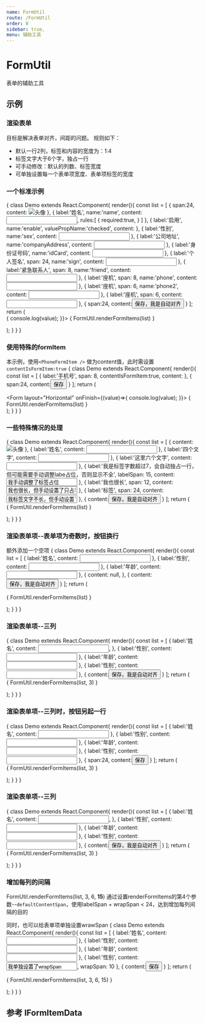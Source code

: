 ```yaml
---
name: FormUtil
route: /FormUtil
order: 0
sidebar: true,
menu: 辅助工具
---
```




# FormUtil
表单的辅助工具

## 示例

### 渲染表单

目标是解决表单对齐，间距的问题。
规则如下：
+ 默认一行2列，标签和内容的宽度为：1:4
+ 标签文字大于6个字，独占一行
+ 可手动修改：默认的列数、标签宽度
+ 可单独设置每一个表单项宽度、表单项标签的宽度

### 一个标准示例
<Playground>
{
  class Demo extends React.Component{
    render(){
      const list = [
        {
          span:24,
          content: <img style={{height:160, width: 120, border:'1px solid gray', display: 'inline-block'}} alt="头像"/>
        },
        {
          label:'姓名',
          name:'name',
          content: <Input />,
          rules:[
            {
              required:true,
            }
          ]
        },
        {
          label:'启用',
          name:'enable',
          valuePropName:'checked',
          content:<Checkbox />
        },
        {
          label:'性别',
          name:'sex',
          content: <Input />
        },
        {
          label:'公司地址',
          name:'companyAddress',
          content: <Input />
        },
        {
          label:'身份证号码',
          name:'idCard',
          content: <Input />
        },
        {
          label:'个人签名',
          span: 24,
          name:'sign',
          content: <Input />
        },
        {
          label:'紧急联系人',
          span: 8,
          name:'friend',
          content: <Input />
        },
        {
          label:'座机',
          span: 8,
          name:'phone',
          content: <Input />
        },
        {
          label:'座机',
          span: 6,
          name:'phone2',
          content: <Input />
        },
        {
          label:'座机',
          span: 6,
          content: <Input />
        },
        {
          span:24,
          content:<Button type="primary" htmlType="submit">保存，我是自动对齐</Button>
        }
      ];
      return (
        <div>
          <Form layout="Horizontal" onFinish={(value)=>{
            console.log(value);
          }}>
          {
            FormUtil.renderFormItems(list)
          }
          </Form>
        </div>
      );
    }
  }
}
</Playground>

### 使用特殊的formItem

本示例，使用`<PhoneFormItem />` 做为content值，此时需设置`contentIsFormItem:true`
<Playground>
{
  class Demo extends React.Component{
    render(){
      const list = [
        {
          label:'手机号',
          span: 8,
          contentIsFormItem:true,
          content: <PhoneFormItem required name='mobilePhone' />
        },
        {
          span:24,
          content:<Button type="primary" htmlType="submit">保存</Button>
        }
      ];
      return (
        <div>
          <Form layout="Horizontal" onFinish={(value)=>{
            console.log(value);
          }}>
          {
            FormUtil.renderFormItems(list)
          }
          </Form>
        </div>
      );
    }
  }
}
</Playground>

### 一些特殊情况的处理
<Playground>
{
  class Demo extends React.Component{
    render(){
      const list = [
        {
          content: <img style={{height:160, width: 120, border:'1px solid gray', display: 'inline-block'}} alt="头像"/>
        },
        {
          label:'姓名',
          content: <Input />
        },
        {
          label:'四个文字',
          content: <Input />
        },
        {
          label:'这里六个文字',
          content: <Input />
        },
        {
          label:'我是标签字数超过7，会自动独占一行，但可能需要手动调整labe占位，否则显示不全',
          labelSpan: 15,
          content: <Input value="我手动调整了标签占位"/>
        },
        {
          label:'我也很长',
          span: 12,
          content: <Input value="我也很长，但手动设置了只占半行"/>
        },
        {
          label:'标签',
          span: 24,
          content: <Input value="我标签文字不长，但手动设置了独占一行"/>
        },
        {
          content:<Button type="primary">保存，我是自动对齐</Button>
        }
      ];
      return (
        <div>
          <Form layout="Horizontal">
          {
            FormUtil.renderFormItems(list)
          }
          </Form>
        </div>
      );
    }
  }
}
</Playground>

### 渲染表单项--表单项为奇数时，按钮换行

额外添加一个空项
<Playground>
{
  class Demo extends React.Component{
    render(){
      const list = [
        {
          label:'姓名',
          content: <Input />
        },
        {
          label:'性别',
          content: <Input />
        },
        {
          label:'年龄',
          content: <Input />
        },
        {
          content: null,
        },
        {
          content:<Button type="primary">保存，我是自动对齐</Button>
        }
      ];
      return (
        <div>
          <Form layout="Horizontal">
          {
            FormUtil.renderFormItems(list)
          }
          </Form>
        </div>
      );
    }
  }
}
</Playground>

### 渲染表单项--三列
<Playground>
{
  class Demo extends React.Component{
    render(){
      const list = [
        {
          label:'姓名',
          content: <Input />,
        },   
        {
          label:'性别',
          content: <Input />
        },
        {
          label:'年龄',
          content: <Input />
        },
        {
          label:'性别',
          content: <Input />
        },
        {
          content:<Button type="primary">保存，我是自动对齐</Button>
        }
      ];
      return (
        <div>
          <Form layout="Horizontal">
          {
            FormUtil.renderFormItems(list, 3)
          }
          </Form>
        </div>
      );
    }
  }
}
</Playground>

### 渲染表单项--三列时，按钮另起一行
<Playground>
{
  class Demo extends React.Component{
    render(){
      const list = [
        {
          label:'姓名',
          content: <Input />
        },
        {
          label:'性别',
          content: <Input />
        },
        {
          label:'年龄',
          content: <Input />
        },
        {
          label:'性别',
          content: <Input />
        },
        {
          span:24,
          content:<Button type="primary">保存</Button>
        }
      ];
      return (
        <div>
          <Form layout="Horizontal">
          {
            FormUtil.renderFormItems(list, 3)
          }
          </Form>
        </div>
      );
    }
  }
}
</Playground>

### 渲染表单项--三列
<Playground>
{
  class Demo extends React.Component{
    render(){
      const list = [
        {
          label:'姓名',
          content: <Input />,
        },   
        {
          label:'性别',
          content: <Input />
        },
        {
          label:'年龄',
          content: <Input />
        },
        {
          label:'性别',
          content: <Input />
        },
        {
          content:<Button type="primary">保存，我是自动对齐</Button>
        }
      ];
      return (
        <div>
          <Form layout="Horizontal">
          {
            FormUtil.renderFormItems(list, 3)
          }
          </Form>
        </div>
      );
    }
  }
}
</Playground>

### 增加每列的间隔

FormUtil.renderFormItems(list, 3, 6, **15**)
通过设置renderFormItems的第4个参数--`defaultContentSpan`，使用labelSpan + wrapSpan < 24，达到增加每列间隔的目的

同时，也可以给表单项单独设置wrawSpan
<Playground>
{
  class Demo extends React.Component{
    render(){
      const list = [
        {
          label:'姓名',
          content: <Input />
        },
        {
          label:'性别',
          content: <Input />
        },
        {
          label:'年龄',
          content: <Input />
        },
        {
          label:'性别',
          content: <Input value='我单独设置了wrapSpan'/>,
          wrapSpan: 10
        },
        {
          content:<Button type="primary">保存</Button>
        }
      ];
      return (
        <div>
          <Form layout="Horizontal">
          {
            FormUtil.renderFormItems(list, 3, 6, 15)
          }
          </Form>
        </div>
      );
    }
  }
}
</Playground>

## 参考 IFormItemData

<Props of={IFormItemDataC} />

